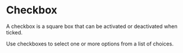 

<Meta of={ArticleCardStories} />

# Checkbox

A checkbox is a square box that can be activated or deactivated when ticked.

Use checkboxes to select one or more options from a list of choices.

<Canvas of={ArticleCardStories.Primary} />
